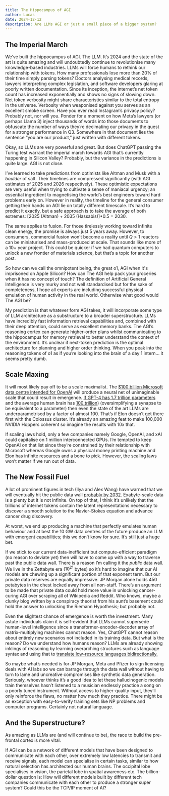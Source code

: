 ```yaml
---
title: The Hippocampus of AGI
author: Lucas
date: 2024-12-12
description: Are LLMs AGI or just a small piece of a bigger system?
---
```


## The Imperial March

We’ve built the hippocampus of AGI. The LLM. It’s 2024 and the state of the art is quite amazing and will undoubtedly continue to revolutionise many knowledge-based industries. LLMs will force humans to rethink our relationship with tokens. How many professionals lose more than 20% of their time simply parsing tokens? Doctors analysing medical records, lawyers interpreting complex legislation, and software developers glaring at poorly written documentation. Since its inception, the internet’s net token count has increased exponentially and shows no signs of slowing down. Net token verbosity might share characteristics similar to the total entropy in the universe. Verbosity when weaponised against you serves as an excellent smoke screen. Have you ever read Instagram’s privacy policy? Probably not, nor will you. Ponder for a moment on how Meta’s lawyers (or perhaps Llama 3) inject thousands of words into those documents to obfuscate the number of ways they’re decimating our privacy in the quest for a stronger performance in Q3. Somewhere in that document lies the sentence “you are our product,” just written with different tokens.

Okay, so LLMs are very powerful and great. But does ChatGPT passing the Turing test warrant the imperial march towards AGI that’s currently happening in Silicon Valley? Probably, but the variance in the predictions is quite large. AGI is not close.

I’ve learned to take predictions from optimists like Altman and Musk with a *boulder* of salt. Their timelines are compressed significantly (with AGI estimates of 2025 and 2026 respectively). These optimistic expectations are very useful when trying to cultivate a sense of maniacal urgency; an essential ingredient to magnetising the world’s best engineers toward hard problems early on. However in reality, the timeline for the general consumer getting their hands on AGI lie on totally different timescale. It’s hard to predict it exactly, but a safe approach is to take the average of both extremes: [2025 (Altman) + 2035 (Hassabis)]*0.5 = 2030.

The same applies to fusion. For those tirelessly working toward infinite clean energy, the promise is always just 5 years away. However, to consumers, commercial fusion won’t become a reality until $Q> 1$ reactors can be miniaturised and mass-produced at scale. That sounds like more of a 10+ year project. This could be quicker if we had quantum computers to unlock a new frontier of materials science, but that’s a topic for another post.

So how can we call the omnipotent being, the great o1, AGI when it's imprisoned on Apple Silicon? How can The AGI help pack your groceries when it has no concept of touch? The definition of Artificial General Intelligence is very murky and not well standardised but for the sake of completeness, I hope all experts are including successful physical emulation of human activity in the real world. Otherwise what good would The AGI be?

My prediction is that whatever form AGI takes, it will incorporate some type of LLM architecture as a substructure to a broader superstructure. LLMs have incredibly fast information retrieval capabilities and, combined with their deep attention, could serve as excellent memory banks. The AGI’s reasoning cortex can generate higher-order plans whilst communicating to the hippocampus for memory retrieval to better understand the context of the environment. It’s unclear if next-token prediction is the optimal architecture for planning and higher order thinking. When you peak into the reasoning tokens of o1 as if you’re looking into the brain of a day 1 intern… it seems pretty dumb.

## Scale Maxing

It will most likely pay off to be a scale maximalist. The [$100 billion Microsoft data centre intended for OpenAI](https://www.reuters.com/technology/microsoft-openai-planning-100-billion-data-center-project-information-reports-2024-03-29/) will produce a neural net of unimaginable scale that could result in emergence. [If GPT-4 has 1.7 trillion parameters](https://news.ycombinator.com/item?id=37804839) and the average human brain has [100 trillion](https://medicine.yale.edu/lab/colon-ramos/overview/#:~:text=The%20human%20brain%20consists%20of,and%20assemble%20into%20functional%20circuits.)) (oversimplifying a synapse to be equivalent to a parameter) then even the state of the art LLMs are underparametrised by a factor of almost 100. That’s if Elon doesn’t get there first with the Colossus cluster. It’s already an amazing feat to make 100,000 NVIDIA Hoppers coherent so imagine the results with 10x that.

If scaling laws hold, only a few companies namely Google, OpenAI, and xAI could capitalise on 1 million interconnected GPUs. I’m tempted to keep OpenAI on that list since they’re constrained by their relationship with Microsoft whereas Google owns a physical money printing machine and Elon has infinite resources and a bone to pick. However, the scaling laws won’t matter if we run out of data.

## The New Fossil Fuel

A lot of prominent figures in tech (Ilya and Alex Wang) have warned that we will eventually hit the public data wall [probably by 2032](https://arxiv.org/abs/2211.04325). Exabyte-scale data is a plenty but it is not infinite. On top of that, I think it’s unlikely that the trillions of internet tokens contain the latent representations necessary to discover a smooth solution to the Navier-Stokes equation and advance cancer drug discovery.

At worst, we end up producing a machine that perfectly emulates human behaviour and at best the 10 GW data centres of the future produce an LLM with emergent capabilities; this we don’t know for sure. It’s still just a huge bet.

If we stick to our current data-inefficient but compute-efficient paradigm (no reason to deviate yet) then will have to come up with a way to traverse past the public data wall. There is a reason I’m calling it the *public* data wall. We live in the Zettabyte era ($10^{21}$ bytes) so it’s hard to imagine that our AI models are chewing up a significant portion of that exponent term. But our private data reserves are equally impressive. JP Morgan alone holds 450 petabytes in the chest locked away from all non-staff. There’s an argument to be made that private data could hold more value in unlocking cancer-curing AGI over scraping all of Wikipedia and Reddit. Who knows, maybe a clunky blog written by a conspiracy theorist from his aunt’s basement could hold the answer to unlocking the Riemann Hypothesis; but probably not.

Even the slightest chance of emergence is worth the investment. Many astute individuals claim it is self-evident that LLMs cannot supersede human-level intelligence since a transformer-encoder-decoder array of matrix-multiplying machines cannot reason. Yes, ChatGPT cannot reason about entirely new scenarios not included in its training data. But what is the reason? Do we understand how humans reason? LLMs are already showing inklings of reasoning by learning overarching structures such as language syntax and using that to [translate low-resource languages bidirectionally.](https://arxiv.org/html/2306.11372v2) 

So maybe what’s needed is for JP Morgan, Meta and Pfizer to sign licensing deals with AI labs so we can barrage through the data wall without having to turn to lame and uncreative compromises like synthetic data generation. Seriously, whoever thinks it’s a good idea to let these hallucinogenic models train themselves hasn’t listened to a musician endlessly practice a song on a poorly tuned instrument. Without access to higher-quality input, they’ll only reinforce the flaws, no matter how much they practice. There might be an exception with easy-to-verify training sets like NP problems and computer programs. Certainly not natural language.

## And the Superstructure?

As amazing as LLMs are (and will continue to be), the race to build the pre-frontal cortex is more vital.

If AGI can be a network of different models that have been designed to communicate with each other, over extremely low latencies to transmit and receive signals, each model can specialise in certain tasks, similar to how natural selection has architected our human brains. The occipital lobe specialises in vision, the parietal lobe in spatial awareness etc. The billion-dollar question is: How will different models built by different tech companies communicate with each other to produce a stronger super system? Could this be the TCP/IP moment of AI?